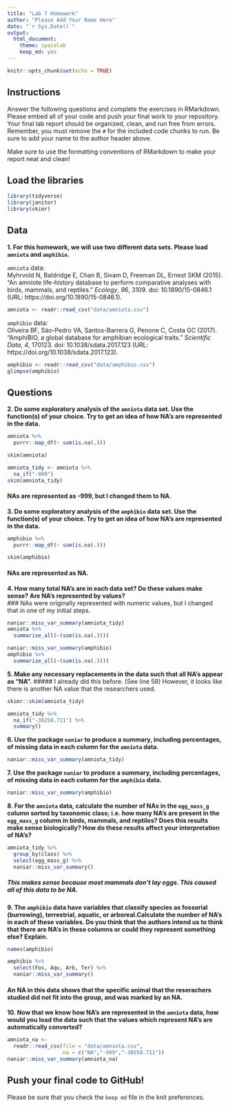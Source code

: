 ```yaml
---
title: "Lab 7 Homework"
author: "Please Add Your Name Here"
date: "`r Sys.Date()`"
output:
  html_document: 
    theme: spacelab
    keep_md: yes
---
```


```r
knitr::opts_chunk$set(echo = TRUE)
```

## Instructions
Answer the following questions and complete the exercises in RMarkdown. Please embed all of your code and push your final work to your repository. Your final lab report should be organized, clean, and run free from errors. Remember, you must remove the `#` for the included code chunks to run. Be sure to add your name to the author header above.  

Make sure to use the formatting conventions of RMarkdown to make your report neat and clean!  

## Load the libraries
```r
library(tidyverse)
library(janitor)
library(skimr)
``` 

## Data
**1. For this homework, we will use two different data sets. Please load `amniota` and `amphibio`.**  

`amniota` data:  
Myhrvold N, Baldridge E, Chan B, Sivam D, Freeman DL, Ernest SKM (2015). “An amniote life-history
database to perform comparative analyses with birds, mammals, and reptiles.” _Ecology_, *96*, 3109.
doi: 10.1890/15-0846.1 (URL: https://doi.org/10.1890/15-0846.1).
```r
amniota <- readr::read_csv("data/amniota.csv")
```

`amphibio` data:  
Oliveira BF, São-Pedro VA, Santos-Barrera G, Penone C, Costa GC (2017). “AmphiBIO, a global database
for amphibian ecological traits.” _Scientific Data_, *4*, 170123. doi: 10.1038/sdata.2017.123 (URL:
https://doi.org/10.1038/sdata.2017.123).
```r
amphibio <- readr::read_csv("data/amphibio.csv")
glimpse(amphibio)
```

## Questions  
**2. Do some exploratory analysis of the `amniota` data set. Use the function(s) of your choice. Try to get an idea of how NA's are represented in the data.**  

```r
amniota %>% 
  purrr::map_df(~ sum(is.na(.)))
```
```r
skim(amniota)
```
```r
amniota_tidy <- amniota %>% 
  na_if("-999") 
skim(amniota_tidy)
```
#### NAs are represented as -999, but I changed them to NA.
**3. Do some exploratory analysis of the `amphibio` data set. Use the function(s) of your choice. Try to get an idea of how NA's are represented in the data.**  

```r
amphibio %>% 
  purrr::map_df(~ sum(is.na(.)))
```
```r
skim(amphibio)
```
#### NAs are represented as NA.

**4. How many total NA's are in each data set? Do these values make sense? Are NA's represented by values?**   
### NAs were originally represented with numeric values, but I changed that in one of my initial steps.
```r
naniar::miss_var_summary(amniota_tidy)
amniota %>% 
  summarise_all(~(sum(is.na(.)))) 
```

```r
naniar::miss_var_summary(amphibio)
amphibio %>% 
  summarize_all(~(sum(is.na(.))))
```

**5. Make any necessary replacements in the data such that all NA's appear as "NA".**
##### I already did this before. (See line 58) However, it looks like there is another NA value that the researchers used.
```r
skimr::skim(amniota_tidy)
```

```r
amniota_tidy %>% 
  na_if("-30258.711") %>% 
  summary()
```

**6. Use the package `naniar` to produce a summary, including percentages, of missing data in each column for the `amniota` data.**  
```r
naniar::miss_var_summary(amniota_tidy)
```

**7. Use the package `naniar` to produce a summary, including percentages, of missing data in each column for the `amphibio` data.**
```r
naniar::miss_var_summary(amphibio)
```

**8. For the `amniota` data, calculate the number of NAs in the `egg_mass_g` column sorted by taxonomic class; i.e. how many NA's are present in the `egg_mass_g` column in birds, mammals, and reptiles? Does this results make sense biologically? How do these results affect your interpretation of NA's?**  

```r
amniota_tidy %>% 
  group_by(class) %>% 
  select(egg_mass_g) %>%
  naniar::miss_var_summary()
```
##### This makes sense because most mammals don't lay eggs. This caused all of this data to be NA.

**9. The `amphibio` data have variables that classify species as fossorial (burrowing), terrestrial, aquatic, or arboreal.Calculate the number of NA's in each of these variables. Do you think that the authors intend us to think that there are NA's in these columns or could they represent something else? Explain.**
```r
names(amphibio)
```

```r
amphibio %>% 
  select(Fos, Aqu, Arb, Ter) %>% 
  naniar::miss_var_summary()
```
#### An NA in this data shows that the specific animal that the reserachers studied did not fit into the group, and was marked by an NA.

**10. Now that we know how NA's are represented in the `amniota` data, how would you load the data such that the values which represent NA's are automatically converted?**
```r
amniota_na <- 
  readr::read_csv(file = "data/amniota.csv",
                  na = c("NA","-999","-30258.711"))
naniar::miss_var_summary(amniota_na)
```

## Push your final code to GitHub!
Please be sure that you check the `keep md` file in the knit preferences.  